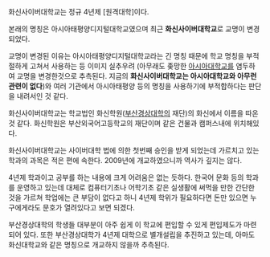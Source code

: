 화신사이버대학교는 정규 4년제 [원격대학]이다.

본래의 명칭은 아시아태평양디지털대학교였으며 최근 '''화신사이버대학교'''로 교명이 변경 되었다.

교명이 변경된 이유는 아시아태평양디지털대학교라는 긴 명칭 때문에 학교 명칭을 부적절하게 고쳐서 사용하는 등 이미지 실추우려 (아무래도 좆망한 [[아시아대학교]]를 염두하여 교명을 변경한것으로 추측된다. 지금의 '''화신사이버대학교는 아시아대학교와 아무런 관련이 없다''')와 여러 기관에서 아시아태평양 등의 명칭을 사용하기에 부적합하다는 판단을 내려서인 것 같다.

화신사이버대학교는 학교법인 화신학원([[부산경상대학]]의 재단)의 화신에서 이름을 따온 것 같다. 화신학원은 부산외국어고등학교의 재단이며 같은 건물과 캠퍼스내에 위치해있다.

화신사이버대학교는 사이버대학 법에 의한 첫번째 승인을 받게 되었는데 가르치고 있는 학과의 과목은 적은 편에 속한다. 2009년에 개교하였으니까 역사가 깊지는 않다.

4년제 학과이고 공부를 하는 내용에 크게 어려움은 없는 듯하다. 한국어 문화 등의 학과를 운영하고 있는데 대체로 컴퓨터기초나 어학기초 같은 실생활에 써먹을 만한 간단한 것을 가르쳐 학업에는 큰 부담이 없다고 하니 4년제 학위가 필요하다면 돈만 있으면 누구에게라도 문호가 열려있다고 보면 되겠다.

부산경상대학의 학생들 대부분이 아주 쉽게 이 학교에 편입할 수 있게 편입제도가 마련되어 있다. 또한 부산경상대학가 4년제 대학으로 별개설립을 추진하고 있는데, 아마도 화신대학교와 같은 명칭으로 개교하지 않을까 추측된다.
